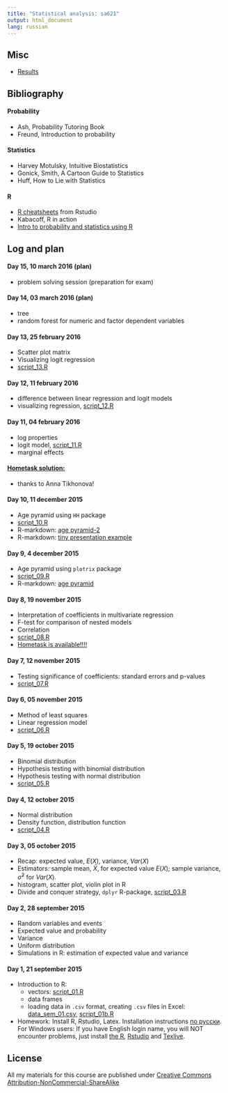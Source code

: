 ```yaml
---
title: "Statistical analysis: sa621"
output: html_document
lang: russian
---
```



## Misc
* [Results](https://docs.google.com/spreadsheets/d/1T9MGrBXeyrGsI-NNjYYLkIw7k-h1XCG0qLsbCqQZsoc/pubhtml)

## Bibliography

#### Probability
* Ash, Probability Tutoring Book
* Freund, Introduction to probability

#### Statistics
* Harvey Motulsky, Intuitive Biostatistics
* Gonick, Smith, A Cartoon Guide to Statistics
* Huff, How to Lie with Statistics

#### R
* [R cheatsheets](https://www.rstudio.com/resources/cheatsheets/) from Rstudio
* Kabacoff, R in action
* [Intro to probability and statistics using R](http://gis-lab.info/docs/books/kerns10_ipsur.pdf)

## Log and plan

#### Day 15, 10 march 2016 (plan)
* problem solving session (preparation for exam)

#### Day 14, 03 march 2016 (plan)
* tree 
* random forest for numeric and factor dependent variables

#### Day 13, 25 february 2016
* Scatter plot matrix
* Visualizing logit regression
* [script_13.R](https://github.com/bdemeshev/sa621/raw/master/2015/seminar_scripts/script_13_scatter_matrix.R)


#### Day 12, 11 february 2016
* difference between linear regression and logit models
* visualizing regression, [script_12.R](https://github.com/bdemeshev/sa621/raw/master/2015/seminar_scripts/script_12_visualise.R)

#### Day 11, 04 february 2016
* log properties
* logit model, [script_11.R](https://github.com/bdemeshev/sa621/raw/master/2015/seminar_scripts/script_11_logit.R)
* marginal effects

#### [Hometask solution:](https://github.com/bdemeshev/sa621/raw/master/2015/ht_solution/hw.pdf) 
* thanks to Anna Tikhonova!

#### Day 10, 11 december 2015
* Age pyramid using `HH` package
* [script_10.R](https://github.com/bdemeshev/sa621/raw/master/2015/seminar_scripts/script_10_age_pyramid_2.R)
* R-markdown: [age pyramid-2](https://github.com/bdemeshev/sa621/raw/master/2015/seminar_scripts/age_pyramid.Rmd)
* R-markdown: [tiny presentation example](https://github.com/bdemeshev/sa621/raw/master/2015/seminar_scripts/optional_part_solution.Rmd)


#### Day 9, 4 december 2015
* Age pyramid using `plotrix` package
* [script_09.R](https://github.com/bdemeshev/sa621/raw/master/2015/seminar_scripts/script_09_age_pyramid.R)
* R-markdown: [age pyramid](https://github.com/bdemeshev/sa621/raw/master/2015/seminar_scripts/super_research.Rmd)

#### Day 8, 19 november 2015
* Interpretation of coefficients in multivariate regression
* F-test for comparison of nested models
* Correlation
* [script_08.R](https://github.com/bdemeshev/sa621/raw/master/2015/seminar_scripts/script_08_f_test.R)
* [Hometask is available!!!!](https://github.com/bdemeshev/sa621/raw/master/2015/home_task/sa621_ht_01.pdf)

#### Day 7, 12 november 2015
* Testing significance of coefficients: standard errors and p-values
* [script_07.R](https://github.com/bdemeshev/sa621/raw/master/2015/seminar_scripts/script_07_linear_regression2.R)


#### Day 6, 05 november 2015
* Method of least squares
* Linear regression model
* [script_06.R](https://github.com/bdemeshev/sa621/raw/master/2015/seminar_scripts/script_06_linear_regression.R)


#### Day 5, 19 october 2015
* Binomial distribution
* Hypothesis testing with binomial distribution
* Hypothesis testing with normal distribution
* [script_05.R](https://github.com/bdemeshev/sa621/raw/master/2015/seminar_scripts/script_05_binomial_hyp_testing.R)

#### Day 4, 12 october 2015
* Normal distribution
* Density function, distribution function
* [script_04.R](https://github.com/bdemeshev/sa621/raw/master/2015/seminar_scripts/script_04_histogram_normal_distribution.R)

#### Day 3, 05 october 2015
* Recap: expected value, $E(X)$, variance, $Var(X)$
* Estimators: sample mean, $\bar{X}$, for expected value $E(X)$; sample variance,
$\hat\sigma^2$ for $Var(X)$.
* histogram, scatter plot, violin plot in R
* Divide and conquer strategy, `dplyr` R-package, [script_03.R](https://github.com/bdemeshev/sa621/raw/master/2015/seminar_scripts/script_03_dplyr_simple_graphs.R)



#### Day 2, 28 september 2015
* Random variables and events
* Expected value and probability
* Variance
* Uniform distribution
* Simulations in R: estimation of expected value and variance

#### Day 1, 21 september 2015
* Introduction to R:
  * vectors: [script_01.R](https://github.com/bdemeshev/sa621/raw/master/2015/seminar_scripts/script_01_vector_sample.R)
  * data frames
  * loading data in `.csv` format, creating `.csv` files in Excel:  [data_sem_01.csv](https://github.com/bdemeshev/sa621/raw/master/2015/seminar_scripts/data_sem_01.csv), [script_01b.R](https://github.com/bdemeshev/sa621/raw/master/2015/seminar_scripts/script_01b_data_frame_read.R)
* Homework: Install R, Rstudio, Latex. Installation instructions [по русски](https://github.com/bdemeshev/em301/wiki/R). For Windows users: If you have English login name, you will NOT encounter problems, just install [the R](https://cran.rstudio.com/), [Rstudio](https://www.rstudio.com/products/rstudio/download/) and [Texlive](https://www.tug.org/texlive/acquire-netinstall.html).


## License
All my materials for this course are published under [Creative Commons Attribution-NonCommercial-ShareAlike](http://creativecommons.org/licenses/by-nc-sa/3.0/deed.en)
